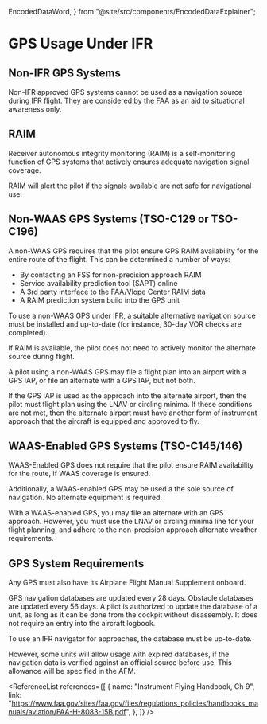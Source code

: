   EncodedDataWord,
} from "@site/src/components/EncodedDataExplainer";

# GPS Usage Under IFR

## Non-IFR GPS Systems

Non-IFR approved GPS systems cannot be used as a navigation source during IFR flight. They are considered by the FAA as an aid to situational awareness only.

## RAIM

Receiver autonomous integrity monitoring (RAIM) is a self-monitoring function of GPS systems that actively ensures adequate navigation signal coverage.

RAIM will alert the pilot if the signals available are not safe for navigational use.

## Non-WAAS GPS Systems (TSO-C129 or TSO-C196)

A non-WAAS GPS requires that the pilot ensure GPS RAIM availability for the entire route of the flight. This can be determined a number of ways:

- By contacting an FSS for non-precision approach RAIM
- Service availability prediction tool (SAPT) online
- A 3rd party interface to the FAA/Vlope Center RAIM data
- A RAIM prediction system build into the GPS unit

To use a non-WAAS GPS under IFR, a suitable alternative navigation source must be installed and up-to-date (for instance, 30-day VOR checks are completed).

If RAIM is available, the pilot does not need to actively monitor the alternate source during flight.

A pilot using a non-WAAS GPS may file a flight plan into an airport with a GPS IAP, or file an alternate with a GPS IAP, but not both.

If the GPS IAP is used as the approach into the alternate airport, then the pilot must flight plan using the LNAV or circling minima. If these conditions are not met, then the alternate airport must have another form of instrument approach that the aircraft is equipped and approved to fly.

<AIM chapter="1-1-17" />

## WAAS-Enabled GPS Systems (TSO-C145/146)

WAAS-Enabled GPS does not require that the pilot ensure RAIM availability for the route, if WAAS coverage is ensured.

Additionally, a WAAS-enabled GPS may be used a the sole source of navigation. No alternate equipment is required.

With a WAAS-enabled GPS, you may file an alternate with an GPS approach. However, you must use the LNAV or circling minima line for your flight planning, and adhere to the non-precision approach alternate weather requirements.

## GPS System Requirements

Any GPS must also have its Airplane Flight Manual Supplement onboard.

GPS navigation databases are updated every 28 days. Obstacle databases are updated every 56 days. A pilot is authorized to update the database of a unit, as long as it can be done from the cockpit without disassembly. It does not require an entry into the aircraft logbook.

To use an IFR navigator for approaches, the database must be up-to-date.

However, some units will allow usage with expired databases, if the navigation data is verified against an official source before use. This allowance will be specified in the AFM.

<ReferenceList
  references={[
    {
      name: "Instrument Flying Handbook, Ch 9",
      link: "https://www.faa.gov/sites/faa.gov/files/regulations_policies/handbooks_manuals/aviation/FAA-H-8083-15B.pdf",
    },
  ]}
/>

